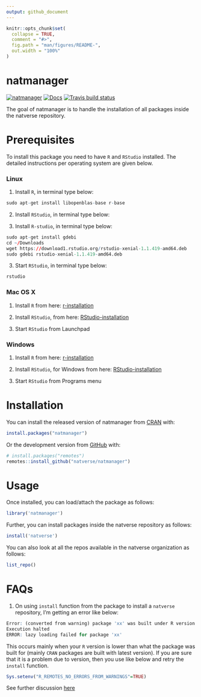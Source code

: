 ```yaml
---
output: github_document
---
```


<!-- README.md is generated from README.Rmd. Please edit that file -->

```r
knitr::opts_chunk$set(
  collapse = TRUE,
  comment = "#>",
  fig.path = "man/figures/README-",
  out.width = "100%"
)
```

# natmanager

<!-- badges: start -->
[![natmanager](https://img.shields.io/badge/natmanager-Part%20of%20the%20natverse-a241b6)](https://natverse.github.io)
[![Docs](https://img.shields.io/badge/docs-100%25-brightgreen.svg)](https://natverse.github.io/natmanager/reference/)
[![Travis build status](https://travis-ci.org/natverse/natmanager.svg?branch=master)](https://travis-ci.org/natverse/natmanager)
<!-- badges: end -->

The goal of natmanager is to handle the installation of all packages inside the natverse repository.

# Prerequisites
To install this package you need to have `R` and `RStudio` installed. The detailed instructions per operating system are given below.

### Linux
1. Install `R`, in terminal type below:
```r
sudo apt-get install libopenblas-base r-base
```

2. Install `RStudio`, in terminal type below:

2. Install `R-studio`, in terminal type below:
```r
sudo apt-get install gdebi
cd ~/Downloads
wget https://download1.rstudio.org/rstudio-xenial-1.1.419-amd64.deb
sudo gdebi rstudio-xenial-1.1.419-amd64.deb
```


3. Start `RStudio`, in terminal type below:
```r
rstudio
```

### Mac OS X
1. Install `R` from here:
[r-installation](https://cloud.r-project.org/bin/macosx/)


2. Install `RStudio`, from here:
[RStudio-installation](https://rstudio.com/products/rstudio/download/#download)


3. Start `RStudio` from Launchpad

### Windows
1. Install `R` from here:
[r-installation](https://cloud.r-project.org/bin/windows/base/)


2. Install `RStudio`, for Windows from here:
[RStudio-installation](https://rstudio.com/products/rstudio/download/#download)


3. Start `RStudio` from Programs menu


# Installation

You can install the released version of natmanager from [CRAN](https://CRAN.R-project.org) with:

``` r
install.packages("natmanager")
```

Or the development version from [GitHub](https://github.com/) with:

``` r
# install.packages("remotes")
remotes::install_github("natverse/natmanager")
```


# Usage

Once installed, you can load/attach the package as follows:

```r
library('natmanager')
```

Further, you can install packages inside the natverse repository as follows:

```r
install('natverse')
```

You can also look at all the repos available in the natverse organization as follows:

```r
list_repo()
```

# FAQs

1. On using `install` function from the package to install a `natverse` repository, 
   I'm getting an error like below:
```r
Error: (converted from warning) package 'xx' was built under R version y.y.y
Execution halted
ERROR: lazy loading failed for package 'xx' 
```
This occurs mainly when your `R` version is lower than what the package was built for (mainly `CRAN` packages are built 
with latest version). If you are sure that it is a problem due to version, then you use like below and retry the `install` function.
```r
Sys.setenv("R_REMOTES_NO_ERRORS_FROM_WARNINGS"=TRUE)
```
See further discussion [here](https://github.com/r-lib/remotes/issues/403)


